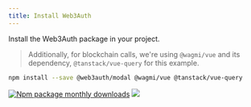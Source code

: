 ```yaml
---
title: Install Web3Auth
---
```


Install the Web3Auth package in your project.

> Additionally, for blockchain calls, we're using `@wagmi/vue` and its dependency,
> `@tanstack/vue-query` for this example.

```bash npm2yarn
npm install --save @web3auth/modal @wagmi/vue @tanstack/vue-query
```

[![Npm package monthly downloads](https://badgen.net/npm/dm/@web3auth/modal)](https://www.npmjs.com/package/@web3auth/modal)
[![](https://data.jsdelivr.com/v1/package/npm/@web3auth/modal/badge)](https://www.jsdelivr.com/package/npm/@web3auth/modal)
